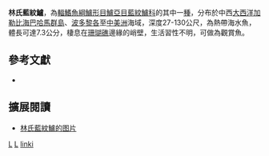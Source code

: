 {{Speciesbox
| status = NE
| status_system = IUCN3.1
| genus = Gramma
| species = linki
| authority = Starck & Colin, 1978
| synonyms = 
}}

'''林氏藍紋鱸'''，為[[輻鰭魚綱|輻鰭魚綱]][[鱸形目|鱸形目]][[鱸亞目|鱸亞目]][[藍紋鱸科|藍紋鱸科]]的其中一[[種|種]]，分布於中西[[大西洋|大西洋]][[加勒比海|加勒比海]][[巴哈馬群島|巴哈馬群島]]、[[波多黎各|波多黎各]]至[[中美洲|中美洲]]海域，深度27-130公尺，為熱帶海水魚，體長可達7.3公分，棲息在[[珊瑚礁|珊瑚礁]]邊緣的峭壁，生活習性不明，可做為觀賞魚。

==參考文獻 ==
*{{FishBase_species|genus=Gramma|species=linki |year=2016|month=10}}

== 擴展閱讀 ==
* [https://biogeodb.stri.si.edu/caribbean/resources/img/images/species/3565_3079.jpg 林氏藍紋鱸的图片] {{Wayback|url=https://biogeodb.stri.si.edu/caribbean/resources/img/images/species/3565_3079.jpg |date=20210129030351 }}

{{Taxonbar}}
[[Category:1978年描述的鱼类|L]]
[[Category:觀賞魚|L]]
[[Category:藍紋鱸屬|linki]]


{{鱸形目小作品}}